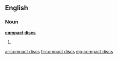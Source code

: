 ==English==

===Noun===
'''[[compact]] [[disc]]s'''

# {{plural of|[[compact disc]]}}

[[ar:compact discs]]
[[fr:compact discs]]
[[mg:compact discs]]
